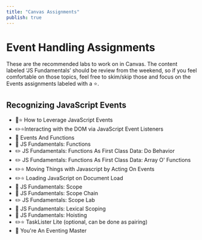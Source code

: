 ```yaml
---
title: "Canvas Assignments"
publish: true
---
```


# Event Handling Assignments

These are the recommended labs to work on in Canvas. The content labeled ‘JS Fundamentals’ should be review from the weekend, so if you feel comfortable on those topics, feel free to skim/skip those and focus on the Events assignments labeled with a ⭐️.

## Recognizing JavaScript Events
- 📖⭐️ How to Leverage JavaScript Events
- ✏️⭐️Interacting with the DOM via JavaScript Event Listeners
- 📖 Events And Functions
- 📖 JS Fundamentals: Functions
- ✏️ JS Fundamentals: Functions As First Class Data: Do Behavior
- ✏️ JS Fundamentals: Functions As First Class Data: Array O' Functions
- ✏️⭐️ Moving Things with Javascript by Acting On Events
- ✏️⭐️ Loading JavaScript on Document Load
- 📖 JS Fundamentals: Scope
- 📖 JS Fundamentals: Scope Chain
- ✏️ JS Fundamentals: Scope Lab
- 📖 JS Fundamentals: Lexical Scoping
- 📖 JS Fundamentals: Hoisting
- ✏️⭐️ TaskLister Lite (optional, can be done as pairing)
- 📖 You're An Eventing Master
